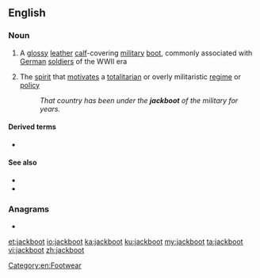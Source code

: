 ==English==
{{wikipedia}}

===Noun===
{{en-noun}}
# A [[glossy]] [[leather]] [[calf]]-covering [[military]] [[boot]], commonly associated with [[German]] [[soldier]]s of the WWII era
# {{lb|en|informal}} The [[spirit]] that [[motivate]]s a [[totalitarian]] or overly militaristic [[regime]] or [[policy]]
#: ''That country has been under the '''jackboot''' of the military for years.''

====Derived terms====
* {{l|en|jackbooted}}

====See also====
* {{l|en|Hessian boot}}
* {{l|en|cowboy boot}}

===Anagrams===
* {{l|en|bootjack}}

[[Category:en:Footwear]]

[[et:jackboot]]
[[io:jackboot]]
[[ka:jackboot]]
[[ku:jackboot]]
[[my:jackboot]]
[[ta:jackboot]]
[[vi:jackboot]]
[[zh:jackboot]]
